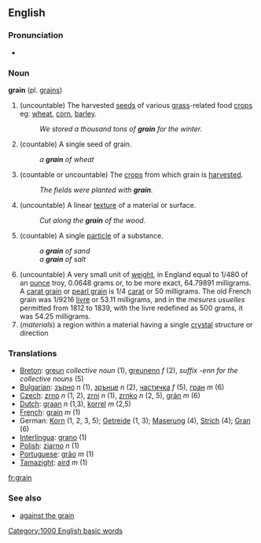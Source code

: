 ==English==
===Pronunciation===
*{{audio|en-us-grain.ogg|Audio (US)}}

=== Noun ===
'''grain''' (pl. [[grains]])
{{wikipedia}}

#(uncountable) The harvested [[seed]]s of various [[grass]]-related food [[crop]]s eg: [[wheat]], [[corn]], [[barley]].  
#:''We stored a thousand tons of '''grain''' for the winter.''
#(countable) A single seed of grain. 
#:''a '''grain''' of wheat''
#(countable or uncountable) The [[crops]] from which grain is [[harvested]]. 
#:''The fields were planted with '''grain'''.''
#(uncountable) A linear [[texture]] of a material or surface. 
#:''Cut along the '''grain''' of the wood.''
#(countable) A single [[particle]] of a substance.  
#:''a '''grain''' of sand''
#:''a '''grain''' of salt''
#(uncountable) A very small unit of [[weight]], in England equal to 1/480 of an [[ounce]] troy, 0.0648 grams or, to be more exact, 64.79891 milligrams. A [[carat grain]] or [[pearl grain]] is 1/4 [[carat]] or 50 milligrams.  The old French grain was 1/9216 [[livre]] or 53.11 milligrams, and in the ''mesures usuelles'' permitted from 1812 to 1839, with the livre redefined as 500 grams, it was 54.25 milligrams.
#(''materials'') a region within a material having a single [[crystal]] structure or direction

=== Translations ===
*[[Breton]]: [[greun]] ''collective noun'' (1), [[greunenn]] ''f'' (2), ''suffix -enn for the collective nouns'' (5)
*[[Bulgarian]]: [[зърно]] ''n'' (1), [[зрънце]] ''n'' (2), [[частичка]] ''f'' (5), [[гран]] ''m'' (6)
*[[Czech]]: [[zrno]] ''n'' (1, 2), [[zrní]] ''n'' (1), [[zrnko]] ''n'' (2, 5), [[grán]] ''m'' (6)
*[[Dutch]]: [[graan]] ''n'' (1,3), [[korrel]] ''m'' (2,5)
*[[French]]: [[grain]] ''m'' (1)
*German: [[Korn]] (1, 2, 3, 5); [[Getreide]] (1, 3); [[Maserung]] (4), [[Strich]] (4); [[Gran]] (6)
*[[Interlingua]]: [[grano]] (1)
*[[Polish]]: [[ziarno]] ''n'' (1)
*[[Portuguese]]: [[grão]] ''m'' (1)
*[[Tamazight]]: [[aird]] ''m'' (1)

[[fr:grain]]

===See also===
*[[against the grain]]



[[Category:1000 English basic words]]